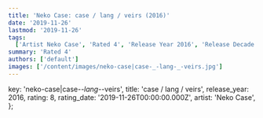```yaml
---
title: 'Neko Case: case / lang / veirs (2016)'
date: '2019-11-26'
lastmod: '2019-11-26'
tags:
  ['Artist Neko Case', 'Rated 4', 'Release Year 2016', 'Release Decade 2010']
summary: 'Rated 4'
authors: ['default']
images: ['/content/images/neko-case|case-_-lang-_-veirs.jpg']
---
```


  key: 'neko-case|case-_-lang-_-veirs',
  title: 'case / lang / veirs',
  release_year: 2016,
  rating: 8,
  rating_date: '2019-11-26T00:00:00.000Z',
  artist: 'Neko Case',
};

<MusicRating data={data} />
